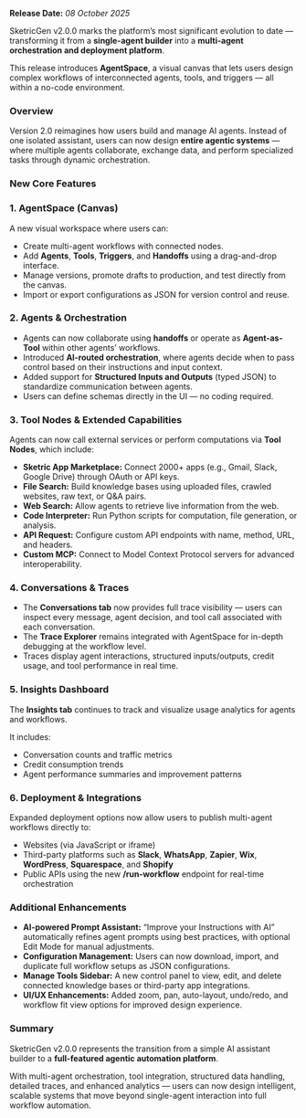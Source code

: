 **Release Date:** _08 October 2025_

SketricGen v2.0.0 marks the platform’s most significant evolution to date — transforming it from a **single-agent builder** into a **multi-agent orchestration and deployment platform**.

This release introduces **AgentSpace**, a visual canvas that lets users design complex workflows of interconnected agents, tools, and triggers — all within a no-code environment.

### Overview

Version 2.0 reimagines how users build and manage AI agents. Instead of one isolated assistant, users can now design **entire agentic systems** — where multiple agents collaborate, exchange data, and perform specialized tasks through dynamic orchestration.

### New Core Features

### 1. AgentSpace (Canvas)

A new visual workspace where users can:

- Create multi-agent workflows with connected nodes.
- Add **Agents**, **Tools**, **Triggers**, and **Handoffs** using a drag-and-drop interface.
- Manage versions, promote drafts to production, and test directly from the canvas.
- Import or export configurations as JSON for version control and reuse.

### 2. Agents & Orchestration

- Agents can now collaborate using **handoffs** or operate as **Agent-as-Tool** within other agents’ workflows.
- Introduced **AI-routed orchestration**, where agents decide when to pass control based on their instructions and input context.
- Added support for **Structured Inputs and Outputs** (typed JSON) to standardize communication between agents.
- Users can define schemas directly in the UI — no coding required.

### 3. Tool Nodes & Extended Capabilities

Agents can now call external services or perform computations via **Tool Nodes**, which include:

- **Sketric App Marketplace:** Connect 2000+ apps (e.g., Gmail, Slack, Google Drive) through OAuth or API keys.
- **File Search:** Build knowledge bases using uploaded files, crawled websites, raw text, or Q&A pairs.
- **Web Search:** Allow agents to retrieve live information from the web.
- **Code Interpreter:** Run Python scripts for computation, file generation, or analysis.
- **API Request:** Configure custom API endpoints with name, method, URL, and headers.
- **Custom MCP:** Connect to Model Context Protocol servers for advanced interoperability.

### 4. Conversations & Traces

- The **Conversations tab** now provides full trace visibility — users can inspect every message, agent decision, and tool call associated with each conversation.
- The **Trace Explorer** remains integrated with AgentSpace for in-depth debugging at the workflow level.
- Traces display agent interactions, structured inputs/outputs, credit usage, and tool performance in real time.

### 5. Insights Dashboard

The **Insights tab** continues to track and visualize usage analytics for agents and workflows.

It includes:

- Conversation counts and traffic metrics
- Credit consumption trends
- Agent performance summaries and improvement patterns

### 6. Deployment & Integrations

Expanded deployment options now allow users to publish multi-agent workflows directly to:

- Websites (via JavaScript or iframe)
- Third-party platforms such as **Slack**, **WhatsApp**, **Zapier**, **Wix**, **WordPress**, **Squarespace**, and **Shopify**
- Public APIs using the new **/run-workflow** endpoint for real-time orchestration

### Additional Enhancements

- **AI-powered Prompt Assistant:** “Improve your Instructions with AI” automatically refines agent prompts using best practices, with optional Edit Mode for manual adjustments.
- **Configuration Management:** Users can now download, import, and duplicate full workflow setups as JSON configurations.
- **Manage Tools Sidebar:** A new control panel to view, edit, and delete connected knowledge bases or third-party app integrations.
- **UI/UX Enhancements:** Added zoom, pan, auto-layout, undo/redo, and workflow fit view options for improved design experience.

### Summary

SketricGen v2.0.0 represents the transition from a simple AI assistant builder to a **full-featured agentic automation platform**.

With multi-agent orchestration, tool integration, structured data handling, detailed traces, and enhanced analytics — users can now design intelligent, scalable systems that move beyond single-agent interaction into full workflow automation.
